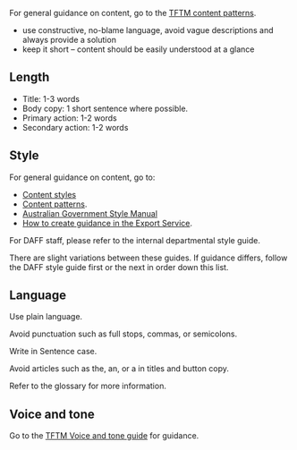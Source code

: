 For general guidance on content, go to the [TFTM content patterns](/content/content-patterns).

- use constructive, no-blame language, avoid vague descriptions and always provide a solution
- keep it short – content should be easily understood at a glance

## Length

- Title: 1-3 words
- Body copy: 1 short sentence where possible.
- Primary action: 1-2 words
- Secondary action: 1-2 words

## Style

For general guidance on content, go to:

- [Content styles](/content/content-styles)
- [Content patterns](/content/content-patterns).
- [Australian Government Style Manual](https://www.stylemanual.gov.au)
- [How to create guidance in the Export Service](/guides/how-to-create-guidance).

For DAFF staff, please refer to the internal departmental style guide.

There are slight variations between these guides. If guidance differs, follow the DAFF style guide first or the next in order down this list.

## Language

Use plain language.

Avoid punctuation such as full stops, commas, or semicolons.

Write in Sentence case.

Avoid articles such as the, an, or a in titles and button copy.

Refer to the glossary for more information.

## Voice and tone

Go to the [TFTM Voice and tone guide](/content/voice-and-tone) for guidance.
